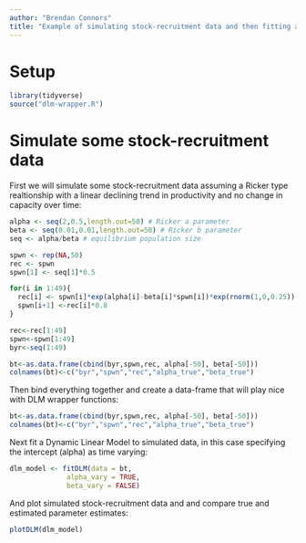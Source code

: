 ```yaml
---
author: "Brendan Connors"
title: "Example of simulating stock-recruitment data and then fitting a Dynamic Linear Model to it"
---
```


# Setup

```r
library(tidyverse)
source("dlm-wrapper.R")
```

# Simulate some stock-recruitment data

First we will simulate some stock-recruitment data assuming a Ricker type realtionship with a linear declining trend in productivity and no change in capacity over time:

```r
alpha <- seq(2,0.5,length.out=50) # Ricker a parameter
beta <- seq(0.01,0.01,length.out=50) # Ricker b parameter
seq <- alpha/beta # equilibrium population size

spwn <- rep(NA,50)
rec <- spwn
spwn[1] <- seq[1]*0.5

for(i in 1:49){
  rec[i] <- spwn[i]*exp(alpha[i]-beta[i]*spwn[i])*exp(rnorm(1,0,0.25))
  spwn[i+1] <-rec[i]*0.8
}

rec<-rec[1:49]
spwn<-spwn[1:49]
byr<-seq(1:49)

bt<-as.data.frame(cbind(byr,spwn,rec, alpha[-50], beta[-50]))
colnames(bt)<-c("byr","spwn","rec","alpha_true","beta_true")
```

Then bind everything together and create a data-frame that will play nice with DLM wrapper functions:

```r
bt<-as.data.frame(cbind(byr,spwn,rec, alpha[-50], beta[-50]))
colnames(bt)<-c("byr","spwn","rec","alpha_true","beta_true")
```

Next fit a Dynamic Linear Model to simulated data, in this case specifying the intercept (alpha) as time varying:

```r
dlm_model <- fitDLM(data = bt,
              alpha_vary = TRUE,
              beta_vary = FALSE)
```

And plot simulated stock-recruitment data and and compare true and estimated parameter estimates:

```r
plotDLM(dlm_model)
```
